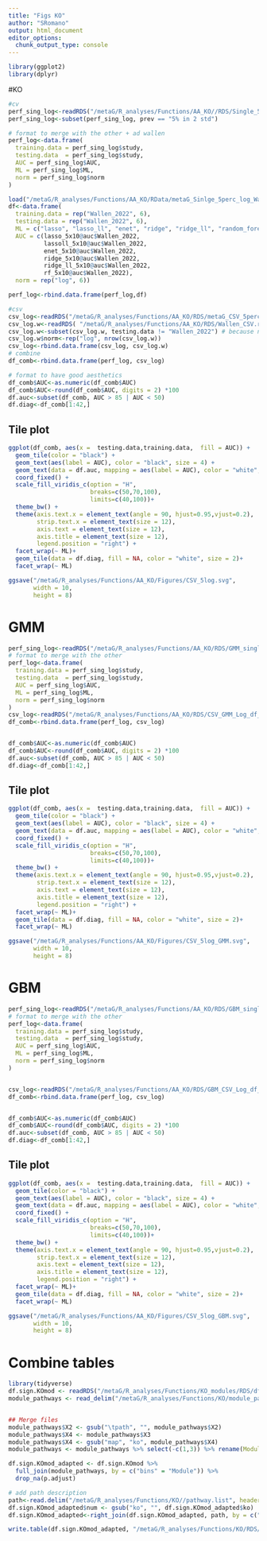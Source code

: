 ```yaml
---
title: "Figs KO"
author: "SRomano"
output: html_document
editor_options: 
  chunk_output_type: console
---
```


```r
library(ggplot2)
library(dplyr)
```

#KO

```r
#cv
perf_sing_log<-readRDS("/metaG/R_analyses/Functions/AA_KO//RDS/Single_5per_log.rds")
perf_sing_log<-subset(perf_sing_log, prev == "5% in 2 std")

# format to merge with the other + ad wallen
perf_log<-data.frame(
  training.data = perf_sing_log$study,
  testing.data  = perf_sing_log$study,
  AUC = perf_sing_log$AUC,
  ML = perf_sing_log$ML,
  norm = perf_sing_log$norm
)

load("/metaG/R_analyses/Functions/AA_KO/RData/metaG_Sinlge_5perc_log_Wallen.RData")
df<-data.frame(
  training.data = rep("Wallen_2022", 6),
  testing.data = rep("Wallen_2022", 6),
  ML = c("lasso", "lasso_ll", "enet", "ridge", "ridge_ll", "random_forest"),
  AUC = c(lasso_5x10@auc$Wallen_2022, 
          lassoll_5x10@auc$Wallen_2022, 
          enet_5x10@auc$Wallen_2022, 
          ridge_5x10@auc$Wallen_2022, 
          ridge_ll_5x10@auc$Wallen_2022, 
          rf_5x10@auc$Wallen_2022),
  norm = rep("log", 6))

perf_log<-rbind.data.frame(perf_log,df)

#csv
csv_log<-readRDS("/metaG/R_analyses/Functions/AA_KO/RDS/metaG_CSV_5perc_Log_df_auc.rds")
csv_log.w<-readRDS( "/metaG/R_analyses/Functions/AA_KO/RDS/Wallen_CSV.rds")
csv_log.w<-subset(csv_log.w, testing.data != "Wallen_2022") # because not included in the original run
csv_log.w$norm<-rep("log", nrow(csv_log.w))
csv_log<-rbind.data.frame(csv_log, csv_log.w)
# combine
df_comb<-rbind.data.frame(perf_log, csv_log)

# format to have good aesthetics
df_comb$AUC<-as.numeric(df_comb$AUC)
df_comb$AUC<-round(df_comb$AUC, digits = 2) *100
df.auc<-subset(df_comb, AUC > 85 | AUC < 50)
df.diag<-df_comb[1:42,]
```


## Tile plot
```r
ggplot(df_comb, aes(x =  testing.data,training.data,  fill = AUC)) +
  geom_tile(color = "black") +
  geom_text(aes(label = AUC), color = "black", size = 4) +
  geom_text(data = df.auc, mapping = aes(label = AUC), color = "white", size = 4) +
  coord_fixed() +
  scale_fill_viridis_c(option = "H",
                       breaks=c(50,70,100),
                       limits=c(40,100))+
  theme_bw() +
  theme(axis.text.x = element_text(angle = 90, hjust=0.95,vjust=0.2),
        strip.text.x = element_text(size = 12),
        axis.text = element_text(size = 12),
        axis.title = element_text(size = 12),
        legend.position = "right") +
  facet_wrap(~ ML)+
  geom_tile(data = df.diag, fill = NA, color = "white", size = 2)+
  facet_wrap(~ ML)

ggsave("/metaG/R_analyses/Functions/AA_KO/Figures/CSV_5log.svg",
       width = 10, 
       height = 8)


```


# GMM
```r

perf_sing_log<-readRDS("/metaG/R_analyses/Functions/AA_KO/RDS/GMM_single_5per_log.rds")
# format to merge with the other
perf_log<-data.frame(
  training.data = perf_sing_log$study,
  testing.data  = perf_sing_log$study,
  AUC = perf_sing_log$AUC,
  ML = perf_sing_log$ML,
  norm = perf_sing_log$norm
)
csv_log<-readRDS("/metaG/R_analyses/Functions/AA_KO/RDS/CSV_GMM_Log_df_auc.rds")
df_comb<-rbind.data.frame(perf_log, csv_log)


df_comb$AUC<-as.numeric(df_comb$AUC)
df_comb$AUC<-round(df_comb$AUC, digits = 2) *100
df.auc<-subset(df_comb, AUC > 85 | AUC < 50)
df.diag<-df_comb[1:42,]

```


## Tile plot
```r



ggplot(df_comb, aes(x =  testing.data,training.data,  fill = AUC)) +
  geom_tile(color = "black") +
  geom_text(aes(label = AUC), color = "black", size = 4) +
  geom_text(data = df.auc, mapping = aes(label = AUC), color = "white", size = 4) +
  coord_fixed() +
  scale_fill_viridis_c(option = "H",
                       breaks=c(50,70,100),
                       limits=c(40,100))+
  theme_bw() +
  theme(axis.text.x = element_text(angle = 90, hjust=0.95,vjust=0.2),
        strip.text.x = element_text(size = 12),
        axis.text = element_text(size = 12),
        axis.title = element_text(size = 12),
        legend.position = "right") +
  facet_wrap(~ ML)+
  geom_tile(data = df.diag, fill = NA, color = "white", size = 2)+
  facet_wrap(~ ML)

ggsave("/metaG/R_analyses/Functions/AA_KO/Figures/CSV_5log_GMM.svg", 
       width = 10, 
       height = 8)


```



# GBM

```r

perf_sing_log<-readRDS("/metaG/R_analyses/Functions/AA_KO/RDS/GBM_single_5per_log.rds")
# format to merge with the other
perf_log<-data.frame(
  training.data = perf_sing_log$study,
  testing.data  = perf_sing_log$study,
  AUC = perf_sing_log$AUC,
  ML = perf_sing_log$ML,
  norm = perf_sing_log$norm
)


csv_log<-readRDS("/metaG/R_analyses/Functions/AA_KO/RDS/GBM_CSV_Log_df_auc.rds")
df_comb<-rbind.data.frame(perf_log, csv_log)


df_comb$AUC<-as.numeric(df_comb$AUC)
df_comb$AUC<-round(df_comb$AUC, digits = 2) *100
df.auc<-subset(df_comb, AUC > 85 | AUC < 50)
df.diag<-df_comb[1:42,]

```


## Tile plot
```r



ggplot(df_comb, aes(x =  testing.data,training.data,  fill = AUC)) +
  geom_tile(color = "black") +
  geom_text(aes(label = AUC), color = "black", size = 4) +
  geom_text(data = df.auc, mapping = aes(label = AUC), color = "white", size = 4) +
  coord_fixed() +
  scale_fill_viridis_c(option = "H",
                       breaks=c(50,70,100),
                       limits=c(40,100))+
  theme_bw() +
  theme(axis.text.x = element_text(angle = 90, hjust=0.95,vjust=0.2),
        strip.text.x = element_text(size = 12),
        axis.text = element_text(size = 12),
        axis.title = element_text(size = 12),
        legend.position = "right") +
  facet_wrap(~ ML)+
  geom_tile(data = df.diag, fill = NA, color = "white", size = 2)+
  facet_wrap(~ ML)

ggsave("/metaG/R_analyses/Functions/AA_KO/Figures/CSV_5log_GBM.svg",
       width = 10, 
       height = 8)


```

# Combine tables
```r
library(tidyverse)
df.sign.KOmod <- readRDS("/metaG/R_analyses/Functions/KO_modules/RDS/df.sign.KOmod.rds")
module_pathways <- read_delim("/metaG/R_analyses/Functions/KO/module_pathways.list", col_names = FALSE)


## Merge files
module_pathways$X2 <- gsub("\tpath", "", module_pathways$X2)
module_pathways$X4 <- module_pathways$X3
module_pathways$X4 <- gsub("map", "ko", module_pathways$X4)
module_pathways <- module_pathways %>% select(-c(1,3)) %>% rename(Module = 1, ko = 2)

df.sign.KOmod_adapted <- df.sign.KOmod %>% 
  full_join(module_pathways, by = c("bins" = "Module")) %>% 
  drop_na(p.adjust) 

# add path description
path<-read.delim("/metaG/R_analyses/Functions/KO//pathway.list", header = FALSE)
df.sign.KOmod_adapted$num <- gsub("ko", "", df.sign.KOmod_adapted$ko)
df.sign.KOmod_adapted<-right_join(df.sign.KOmod_adapted, path, by = c("num" = "V1"))

write.table(df.sign.KOmod_adapted, "/metaG/R_analyses/Functions/KO/RDS/Path_mod_match.txt", sep = "\t")


```
